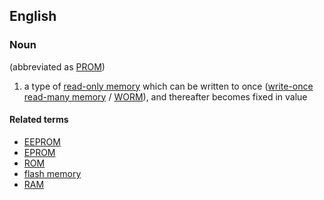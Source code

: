 ==English==

===Noun===

{{en-noun|-|head=[[programmable]] [[read]]-[[only]] [[memory]]}} (abbreviated as [[PROM]])

# {{context|electronics}} a type of [[read-only memory]] which can be written to once ([[write-once read-many memory]] / [[WORM]]), and thereafter becomes fixed in value

====Related terms====
* [[EEPROM]]
* [[EPROM]]
* [[ROM]]
* [[flash memory]]
* [[RAM]]